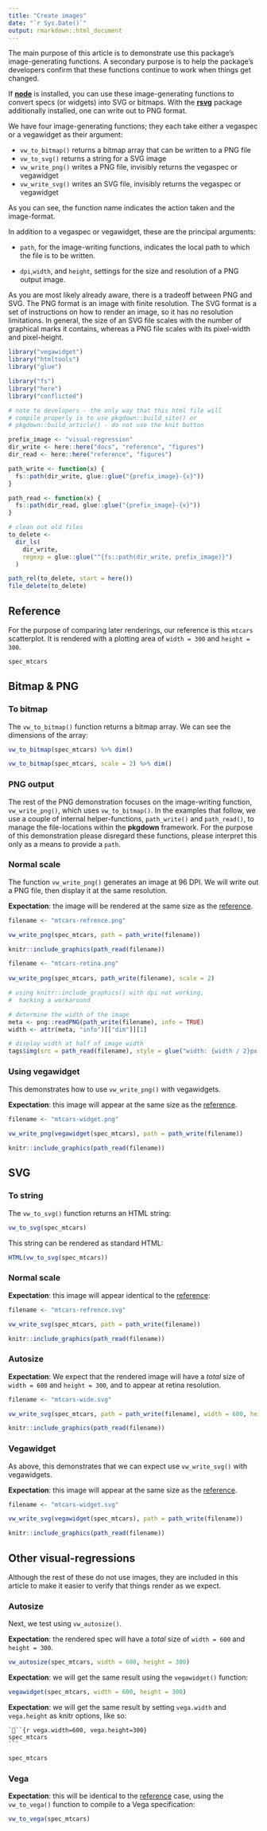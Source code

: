 ```yaml
---
title: "Create images"
date: "`r Sys.Date()`"
output: rmarkdown::html_document
---
```


The main purpose of this article is to demonstrate use this package's image-generating functions. A secondary purpose is  to help the package's developers confirm that these functions continue to work when things get changed. 

If [**node**]() is installed, you can use these image-generating functions to convert specs (or widgets) into SVG or bitmaps. With the [**rsvg**]() package additionally installed, one can write out to PNG format.  

We have four image-generating functions; they each take either a vegaspec or a vegawidget as their argument:

- `vw_to_bitmap()` returns a bitmap array that can be written to a PNG file
- `vw_to_svg()` returns a string for a SVG image
- `vw_write_png()` writes a PNG file, invisibly returns the vegaspec or vegawidget
- `vw_write_svg()` writes an SVG file, invisibly returns the vegaspec or vegawidget

As you can see, the function name indicates the action taken and the image-format.

In addition to a vegaspec or vegawidget, these are the principal arguments:

- `path`, for the image-writing functions, indicates the local path to which the file is to be written.

- `dpi`,`width`, and `height`, settings for the size and resolution of a PNG output image.


As you are most likely already aware, there is a tradeoff between PNG and SVG. The PNG format is an image with finite resolution. The SVG format is a set of instructions on how to render an image, so it has no resolution limitations. In general, the size of an SVG file scales with the number of graphical marks it contains, whereas a PNG file scales with its pixel-width and pixel-height.


```r
library("vegawidget")
library("htmltools")
library("glue")
```

```r
library("fs")
library("here")
library("conflicted")

# note to developers - the only way that this html file will 
# compile properly is to use pkgdown::build_site() or 
# pkgdown::build_article() - do not use the knit button

prefix_image <- "visual-regression"
dir_write <- here::here("docs", "reference", "figures")
dir_read <- here::here("reference", "figures")

path_write <- function(x) {
  fs::path(dir_write, glue::glue("{prefix_image}-{x}"))
}

path_read <- function(x) {
  fs::path(dir_read, glue::glue("{prefix_image}-{x}"))
}

# clean out old files
to_delete <- 
  dir_ls(
    dir_write, 
    regexp = glue::glue("^{fs::path(dir_write, prefix_image)}")
  )

path_rel(to_delete, start = here())
file_delete(to_delete)
```

## Reference 

For the purpose of comparing later renderings, our reference is this `mtcars` scatterplot. It is rendered with a plotting area of `width = 300` and `height = 300`.

```r
spec_mtcars
```

## Bitmap & PNG

### To bitmap

The `vw_to_bitmap()` function returns a bitmap array. We can see the dimensions of the array:

```r
vw_to_bitmap(spec_mtcars) %>% dim()
```


```r
vw_to_bitmap(spec_mtcars, scale = 2) %>% dim()
```

### PNG output

The rest of the PNG demonstration focuses on the image-writing function, `vw_write_png()`, which uses `vw_to_bitmap()`. In the examples that follow, we use a couple of internal helper-functions, `path_write()` and `path_read()`, to manage the file-locations within the **pkgdown** framework. For the purpose of this demonstration please disregard these functions, please interpret this only as a means to provide a `path`.

### Normal scale

The function `vw_write_png()` generates an image at 96 DPI. We will write out a PNG file, then display it at the same resolution.

**Expectation**: the image will be rendered at the same size as the [reference](#reference). 

```r
filename <- "mtcars-refrence.png"

vw_write_png(spec_mtcars, path = path_write(filename))

knitr::include_graphics(path_read(filename))
```

```r
filename <- "mtcars-retina.png"
  
vw_write_png(spec_mtcars, path_write(filename), scale = 2)

# using knitr::include_graphics() with dpi not working, 
#  hacking a workaround

# determine the width of the image
meta <- png::readPNG(path_write(filename), info = TRUE)
width <- attr(meta, "info")[["dim"]][1]

# display width at half of image width
tags$img(src = path_read(filename), style = glue("width: {width / 2}px;"))
```

### Using vegawidget

This demonstrates how to use `vw_write_png()` with vegawidgets. 

**Expectation**: this image will appear at the same size as the [reference](#reference).

```r
filename <- "mtcars-widget.png"
  
vw_write_png(vegawidget(spec_mtcars), path = path_write(filename))

knitr::include_graphics(path_read(filename))
```

## SVG

### To string

The `vw_to_svg()` function returns an HTML string:

```r
vw_to_svg(spec_mtcars)
```

This string can be rendered as standard HTML:

```r
HTML(vw_to_svg(spec_mtcars))
```

### Normal scale

**Expectation**: this image will appear identical to the [reference](#reference): 

```r
filename <- "mtcars-refrence.svg"

vw_write_svg(spec_mtcars, path = path_write(filename))

knitr::include_graphics(path_read(filename))
```

### Autosize

**Expectation**: We expect that the rendered image will have a *total* size of `width = 600` and `height = 300`, and to appear at retina resolution.

```r
filename <- "mtcars-wide.svg"

vw_write_svg(spec_mtcars, path = path_write(filename), width = 600, height = 300)

knitr::include_graphics(path_read(filename))
```


### Vegawidget

As above, this demonstrates that we can expect use `vw_write_svg()` with vegawidgets. 

**Expectation**: this image will appear at the same size as the [reference](#reference).

```r
filename <- "mtcars-widget.svg"

vw_write_svg(vegawidget(spec_mtcars), path = path_write(filename))

knitr::include_graphics(path_read(filename))
```

## Other visual-regressions

Although the rest of these do not use images, they are included in this article to make it easier to verify that things render as we expect.

### Autosize 

Next, we test using `vw_autosize()`. 

**Expectation**: the rendered spec will have a *total* size of `width = 600` and `height = 300`.

```r
vw_autosize(spec_mtcars, width = 600, height = 300)
```

**Expectation**: we will get the same result using the `vegawidget()` function:

```r
vegawidget(spec_mtcars, width = 600, height = 300)
```

**Expectation**: we will get the same result by setting `vega.width` and `vega.height` as knitr options, like so:

    ```{r vega.width=600, vega.height=300}
    spec_mtcars
    ```

```r
spec_mtcars
```

### Vega

**Expectation**: this will be identical to the [reference](#reference) case, using the `vw_to_vega()` function to compile to a Vega specification:

```r
vw_to_vega(spec_mtcars)
```
